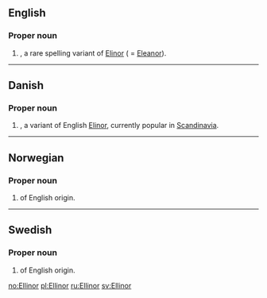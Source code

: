 ==English==

===Proper noun===
{{en-proper noun}}

# {{given name|female}}, a rare spelling variant of [[Elinor]] ( = [[Eleanor]]).

----

==Danish==

===Proper noun===
{{da-proper noun}}

# {{given name|female|lang=da}}, a variant of English [[Elinor]], currently popular in [[Scandinavia]].

----

==Norwegian==

===Proper noun===
{{head|no|proper noun}}

# {{given name|female|lang=no}} of English origin.

----

==Swedish==

===Proper noun===
{{head|sv|proper noun}}

# {{given name|female|lang=sv}} of English origin.

[[no:Ellinor]]
[[pl:Ellinor]]
[[ru:Ellinor]]
[[sv:Ellinor]]